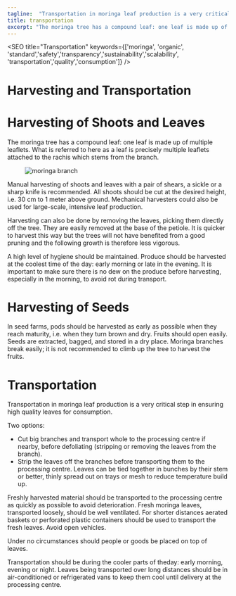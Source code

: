 ```yaml
---
tagline:  "Transportation in moringa leaf production is a very critical step in ensuring high quality leaves for consumption."
title: transportation
excerpt: "The moringa tree has a compound leaf: one leaf is made up of multiple leaflets. What is referred to here as a leaf is precisely multiple leaflets attached to the rachis which stems from the branch"
---
```


<!-- illustrations imports -->

<SEO title="Transportation" keywords={['moringa', 'organic', 'standard','safety','transparency','sustainability','scalability', 'transportation','quality','consumption']} />

# Harvesting and Transportation

<h1 class="parafont">Harvesting of Shoots and Leaves</h1>

The moringa tree has a compound leaf: one leaf is made up of multiple leaflets. What is referred to here as a leaf is precisely multiple leaflets attached to the rachis which stems from the branch.

<figure>
    <img src={moringaBranch} alt="moringa branch" />
</figure>

Manual harvesting of shoots and leaves with a pair of shears, a sickle or a sharp knife is recommended. All shoots should be cut at the desired height, i.e. 30 cm to 1 meter above ground. Mechanical harvesters could also be used for large-scale, intensive leaf production.

Harvesting can also be done by removing the leaves, picking them directly off the tree. They are easily removed at the base of the petiole. It is quicker to harvest this way but the trees will not have benefited from a good pruning and the following growth is therefore less vigorous.

A high level of hygiene should be maintained. Produce should be harvested at the coolest time of the day: early morning or late in the evening. It is important to make sure there is no dew on the produce before harvesting, especially in the morning, to avoid rot during transport.

<h1 class="parafont aline">Harvesting of Seeds</h1>

In seed farms, pods should be harvested as early as possible when they reach maturity, i.e. when they turn brown and dry. Fruits should open easily. Seeds are extracted, bagged, and stored in a dry place. Moringa branches break easily; it is not recommended to climb up the tree to harvest the fruits.

<h1 class="parafont aline">Transportation</h1>

<p><span class="parabold">Transportation in moringa leaf production is a very critical step in ensuring high quality leaves for consumption.</span></p>

<p><span class="parabold">Two options:</span>
<ul>
<li>Cut big branches and transport whole to the processing centre if nearby, before defoliating 
(stripping or removing the leaves from the branch).</li>

<li> Strip the leaves off the branches before transporting them to the processing centre. 
Leaves can be tied together in bunches by their stem or better, thinly spread out on trays or 
mesh to reduce temperature build up.</li>
</ul></p>

<p>Freshly harvested material should be transported to the processing centre as quickly as 
possible to avoid deterioration. Fresh moringa leaves, transported loosely, should be well 
ventilated. For shorter distances aerated baskets or perforated plastic containers should be 
used to transport the fresh leaves. Avoid open vehicles. </p>

<p><span class="parabold">Under no circumstances should people or goods be placed on top of leaves. </span></p>
<p>Transportation should be during the cooler parts of theday: early morning, evening or night.
Leaves being transported over long distances should be in air-conditioned or refrigerated
vans to keep them cool until delivery at the processing centre.</p>